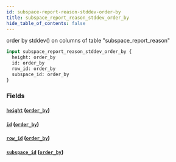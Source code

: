 ```yaml
---
id: subspace-report-reason-stddev-order-by
title: subspace_report_reason_stddev_order_by
hide_table_of_contents: false
---
```


order by stddev() on columns of table "subspace_report_reason"

```graphql
input subspace_report_reason_stddev_order_by {
  height: order_by
  id: order_by
  row_id: order_by
  subspace_id: order_by
}
```

### Fields

#### [`height`](#) ([`order_by`](../enums/order-by))

#### [`id`](#) ([`order_by`](../enums/order-by))

#### [`row_id`](#) ([`order_by`](../enums/order-by))

#### [`subspace_id`](#) ([`order_by`](../enums/order-by))
